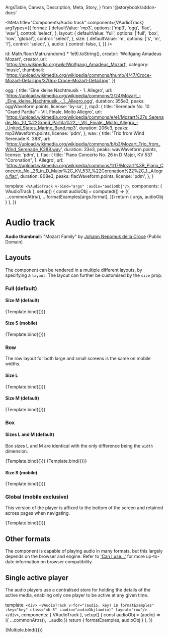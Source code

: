   ArgsTable,
  Canvas,
  Description,
  Meta,
  Story,
} from '@storybook/addon-docs'



<Meta
  title="Components/Audio track"
  component={VAudioTrack}
  argTypes={{
    format: {
      defaultValue: 'mp3',
      options: ['mp3', 'ogg', 'flac', 'wav'],
      control: 'select',
    },
    layout: {
      defaultValue: 'full',
      options: ['full', 'box', 'row', 'global'],
      control: 'select',
    },
    size: {
      defaultValue: 'm',
      options: ['s', 'm', 'l'],
      control: 'select',
    },
    audio: {
      control: false,
    },
  }}
/>

  id: Math.floor(Math.random() * 1e9).toString(),
  creator: 'Wolfgang Amadeus Mozart',
  creator_url: 'https://en.wikipedia.org/wiki/Wolfgang_Amadeus_Mozart',
  category: 'music',
  thumbnail:
    'https://upload.wikimedia.org/wikipedia/commons/thumb/4/47/Croce-Mozart-Detail.jpg/370px-Croce-Mozart-Detail.jpg',
})

  ogg: {
    title: 'Eine kleine Nachtmusik - 1. Allegro',
    url: 'https://upload.wikimedia.org/wikipedia/commons/2/24/Mozart_-_Eine_kleine_Nachtmusik_-_1._Allegro.ogg',
    duration: 355e3,
    peaks: oggWaveform.points,
    license: 'by-sa',
  },
  mp3: {
    title: 'Serenade No. 10 "Grand Partita" - VII. Finale. Molto Allegro',
    url: 'https://upload.wikimedia.org/wikipedia/commons/e/e1/Mozart%27s_Serenade_No._10_%22Grand_Partita%22_-_VII._Finale._Molto_Allegro_-_United_States_Marine_Band.mp3',
    duration: 206e3,
    peaks: mp3Waveform.points,
    license: 'pdm',
  },
  wav: {
    title: 'Trio from Wind Serenade K. 388',
    url: 'https://upload.wikimedia.org/wikipedia/commons/b/b3/Mozart_Trio_from_Wind_Serenade_K388.wav',
    duration: 33e3,
    peaks: wavWaveform.points,
    license: 'pdm',
  },
  flac: {
    title: 'Piano Concerto No. 26 in D Major, KV 537 "Coronation", 1. Allegro',
    url: 'https://upload.wikimedia.org/wikipedia/commons/1/17/Mozart%3B_Piano_Concerto_No._26_in_D_Major%2C_KV_537_%22Coronation%22%2C_1._Allegro.flac',
    duration: 808e3,
    peaks: flacWaveform.points,
    license: 'pdm',
  },
}

  template: `<VAudioTrack v-bind="args" :audio="audioObj"/>`,
  components: { VAudioTrack },
  setup() {
    const audioObj = computed(() => ({
      ...commonAttrs(),
      ...formatExamples[args.format],
    }))
    return { args, audioObj }
  },
})

# Audio track

<Description of={VAudioTrack} />

<ArgsTable of={VAudioTrack} />

**Audio thumbnail:** "Mozart Family" by
[Johann Nepomuk della Croce](https://en.wikipedia.org/wiki/Johann_Nepomuk_della_Croce)
(Public Domain)

## Layouts

The component can be rendered in a multiple different layouts, by
specifying a `layout`. The layout can further be customised by the `size` prop.

### Full (default)

#### Size M (default)

<Canvas>
  <Story
    name="Full (medium)"
    args={
      {
        // layout: 'full', (default)
        // size: 'm', (default)
      }
    }
  >
    {Template.bind({})}
  </Story>
</Canvas>

#### Size S (mobile)

<Canvas>
  <Story
    name="Full (small)"
    args={{
      // layout: 'full', (default)
      size: 's',
    }}
    parameters={{
      viewport: { defaultViewport: 'sm' },
    }}
  >
    {Template.bind({})}
  </Story>
</Canvas>

### Row

The row layout for both large and small screens is the same on mobile widths.

#### Size L

<Canvas>
  <Story
    name="Row (large)"
    args={{
      layout: 'row',
      size: 'l',
    }}
  >
    {Template.bind({})}
  </Story>
</Canvas>

#### Size M (default)

<Canvas>
  <Story
    name="Row (medium)"
    args={{
      layout: 'row',
      // size: 'm', (default)
    }}
  >
    {Template.bind({})}
  </Story>
</Canvas>

### Box

#### Sizes L and M (default)

Box sizes L and M are identical with the only difference being the `width`
dimension.

<Canvas>
  <Story
    name="Box (large)"
    args={{
      layout: 'box',
      size: 'l',
    }}
  >
    {Template.bind({})}
  </Story>
  <Story
    name="Box (medium)"
    args={{
      layout: 'box',
      // size: 'm', (default)
    }}
  >
    {Template.bind({})}
  </Story>
</Canvas>

#### Size S (mobile)

<Canvas>
  <Story
    name="Box (small)"
    args={{
      layout: 'box',
      size: 's',
    }}
    parameters={{
      viewport: { defaultViewport: 'sm' },
    }}
  >
    {Template.bind({})}
  </Story>
</Canvas>

### Global (mobile exclusive)

This version of the player is affixed to the bottom of the screen and retained
across pages when navigating.

<Canvas>
  <Story
    name="Global"
    args={{
      layout: 'global',
    }}
    parameters={{
      viewport: { defaultViewport: 'sm' },
    }}
  >
    {Template.bind({})}
  </Story>
</Canvas>

## Other formats

The component is capable of playing audio in many formats, but this largely
depends on the browser and engine. Refer to
['Can I use...'](https://caniuse.com/?search=audio%20format) for more up-to-date
information on browser compatibility.

## Single active player

The audio players use a centralised store for holding the details of the active
media, enabling only one player to be active at any given time.

  template: `
    <div>
      <VAudioTrack
        v-for="(audio, key) in formatExamples"
        :key="key"
        class="mb-8"
        :audio="audioObj(audio)"
        layout="row"/>
    </div>
  `,
  components: { VAudioTrack },
  setup() {
    const audioObj = (audio) => ({ ...commonAttrs(), ...audio })
    return { formatExamples, audioObj }
  },
})

<Canvas>
  <Story name="Multiple">{Multiple.bind({})}</Story>
</Canvas>
